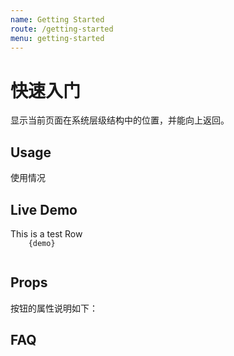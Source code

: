 ```yaml
---
name: Getting Started
route: /getting-started
menu: getting-started
---
```



# 快速入门

显示当前页面在系统层级结构中的位置，并能向上返回。

## Usage

使用情况

## Live Demo

<Section>
  <Preview>
     <Playground>
       <Row>
       This is a test Row
       </Row>
     </Playground>
     
  </Preview>
  <Code>
    {demo}
  </Code>
</Section>

## Props

按钮的属性说明如下：

<PropsTable of={Row} />

## FAQ

